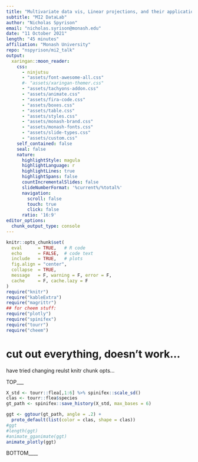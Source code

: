 ```yaml
---
title: "Multivariate data vis, Linear projections, and their application to local explanations of models"
subtitle: "MI2 DataLab"
author: "Nicholas Spyrison"
email: "nicholas.syrison@monash.edu"
date: "11 October 2021"
length: "45 minutes"
affiliation: "Monash University"
repo: "nspyrison/mi2_talk"
output:
  xaringan::moon_reader:
    css:
      - ninjutsu
      - "assets/font-awesome-all.css"
      #- "assets/xaringan-themer.css"
      - "assets/tachyons-addon.css"
      - "assets/animate.css"
      - "assets/fira-code.css"
      - "assets/boxes.css"
      - "assets/table.css"
      - "assets/styles.css"
      - "assets/monash-brand.css"
      - "assets/monash-fonts.css"
      - "assets/slide-types.css"
      - "assets/custom.css"
    self_contained: false
    seal: false
    nature:
      highlightStyle: magula
      highlightLanguage: r
      highlightLines: true
      highlightSpans: false
      countIncrementalSlides: false
      slideNumberFormat: '%current%/%total%'
      navigation:
        scroll: false
        touch: true
        click: false
      ratio: '16:9'
editor_options:
  chunk_output_type: console
---
```


```r
knitr::opts_chunk$set(
  eval      = TRUE,   # R code
  echo      = FALSE,  # code text
  include   = TRUE,   # plots
  fig.align = "center",
  collapse  = TRUE,
  message   = F, warning = F, error = F,
  cache     = F, cache.lazy = F
)
require("knitr")
require("kableExtra")
require("magrittr")
## for cheem stuff:
require("plotly")
require("spinifex")
require("tourr")
require("cheem")
```

# cut out everything, doesn't work...

have tried changing reulst knitr chunk opts...


TOP___
```r
X_std <- tourr::flea[,1:6] %>% spinifex::scale_sd()
clas <- tourr::flea$species
gt_path <- spinifex::save_history(X_std, max_bases = 6)

ggt <- ggtour(gt_path, angle = .2) +
  proto_default(list(color = clas, shape = clas))
#ggt
#length(ggt)
#animate_gganimate(ggt)
animate_plotly(ggt)
```
BOTTOM____
